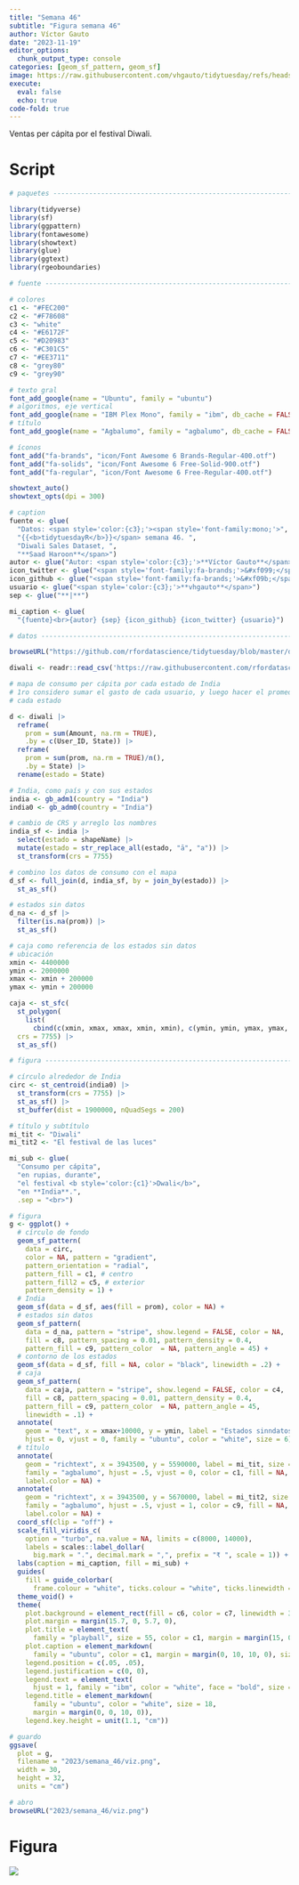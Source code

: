 ```yaml
---
title: "Semana 46"
subtitle: "Figura semana 46"
author: Víctor Gauto
date: "2023-11-19"
editor_options:
  chunk_output_type: console
categories: [geom_sf_pattern, geom_sf]
image: https://raw.githubusercontent.com/vhgauto/tidytuesday/refs/heads/main/2023/semana_46/viz.png
execute:
  eval: false
  echo: true
code-fold: true
---
```


Ventas per cápita por el festival Diwali.

# Script

```r

# paquetes ----------------------------------------------------------------

library(tidyverse)
library(sf)
library(ggpattern)
library(fontawesome)
library(showtext)
library(glue)
library(ggtext)
library(rgeoboundaries)

# fuente ------------------------------------------------------------------

# colores
c1 <- "#FEC200"
c2 <- "#F78608"
c3 <- "white"
c4 <- "#E6172F"
c5 <- "#D20983"
c6 <- "#C301C5"
c7 <- "#EE3711"
c8 <- "grey80"
c9 <- "grey90"

# texto gral
font_add_google(name = "Ubuntu", family = "ubuntu")
# algoritmos, eje vertical
font_add_google(name = "IBM Plex Mono", family = "ibm", db_cache = FALSE)
# título
font_add_google(name = "Agbalumo", family = "agbalumo", db_cache = FALSE)

# íconos
font_add("fa-brands", "icon/Font Awesome 6 Brands-Regular-400.otf")
font_add("fa-solids", "icon/Font Awesome 6 Free-Solid-900.otf")
font_add("fa-regular", "icon/Font Awesome 6 Free-Regular-400.otf")

showtext_auto()
showtext_opts(dpi = 300)

# caption
fuente <- glue(
  "Datos: <span style='color:{c3};'><span style='font-family:mono;'>",
  "{{<b>tidytuesdayR</b>}}</span> semana 46. ",
  "Diwali Sales Dataset, ",
  "**Saad Haroon**</span>")
autor <- glue("Autor: <span style='color:{c3};'>**Víctor Gauto**</span>")
icon_twitter <- glue("<span style='font-family:fa-brands;'>&#xf099;</span>")
icon_github <- glue("<span style='font-family:fa-brands;'>&#xf09b;</span>")
usuario <- glue("<span style='color:{c3};'>**vhgauto**</span>")
sep <- glue("**|**")

mi_caption <- glue(
  "{fuente}<br>{autor} {sep} {icon_github} {icon_twitter} {usuario}")

# datos -------------------------------------------------------------------

browseURL("https://github.com/rfordatascience/tidytuesday/blob/master/data/2023/2023-11-14/readme.md")

diwali <- readr::read_csv('https://raw.githubusercontent.com/rfordatascience/tidytuesday/master/data/2023/2023-11-14/diwali_sales_data.csv')

# mapa de consumo per cápita por cada estado de India
# 1ro considero sumar el gasto de cada usuario, y luego hacer el promedio por 
# cada estado

d <- diwali |> 
  reframe(
    prom = sum(Amount, na.rm = TRUE),
    .by = c(User_ID, State)) |> 
  reframe(
    prom = sum(prom, na.rm = TRUE)/n(),
    .by = State) |> 
  rename(estado = State)

# India, como país y con sus estados
india <- gb_adm1(country = "India")
india0 <- gb_adm0(country = "India")

# cambio de CRS y arreglo los nombres
india_sf <- india |> 
  select(estado = shapeName) |> 
  mutate(estado = str_replace_all(estado, "ā", "a")) |> 
  st_transform(crs = 7755)

# combino los datos de consumo con el mapa
d_sf <- full_join(d, india_sf, by = join_by(estado)) |> 
  st_as_sf()

# estados sin datos
d_na <- d_sf |> 
  filter(is.na(prom)) |> 
  st_as_sf()

# caja como referencia de los estados sin datos
# ubicación
xmin <- 4400000
ymin <- 2000000
xmax <- xmin + 200000
ymax <- ymin + 200000

caja <- st_sfc(
  st_polygon(
    list(
      cbind(c(xmin, xmax, xmax, xmin, xmin), c(ymin, ymin, ymax, ymax, ymin)))), 
  crs = 7755) |> 
  st_as_sf()

# figura ------------------------------------------------------------------

# círculo alrededor de India
circ <- st_centroid(india0) |>
  st_transform(crs = 7755) |> 
  st_as_sf() |> 
  st_buffer(dist = 1900000, nQuadSegs = 200)

# título y subtítulo
mi_tit <- "Diwali"
mi_tit2 <- "El festival de las luces"

mi_sub <- glue(
  "Consumo per cápita",
  "en rupias, durante",
  "el festival <b style='color:{c1}'>Dwali</b>",
  "en **India**.",
  .sep = "<br>")

# figura
g <- ggplot() +
  # círculo de fondo
  geom_sf_pattern(
    data = circ, 
    color = NA, pattern = "gradient",
    pattern_orientation = "radial", 
    pattern_fill = c1, # centro
    pattern_fill2 = c5, # exterior
    pattern_density = 1) +
  # India
  geom_sf(data = d_sf, aes(fill = prom), color = NA) +
  # estados sin datos
  geom_sf_pattern(
    data = d_na, pattern = "stripe", show.legend = FALSE, color = NA,
    fill = c8, pattern_spacing = 0.01, pattern_density = 0.4, 
    pattern_fill = c9, pattern_color  = NA, pattern_angle = 45) +
  # contorno de los estados
  geom_sf(data = d_sf, fill = NA, color = "black", linewidth = .2) +
  # caja
  geom_sf_pattern(
    data = caja, pattern = "stripe", show.legend = FALSE, color = c4,
    fill = c8, pattern_spacing = 0.01, pattern_density = 0.4, 
    pattern_fill = c9, pattern_color  = NA, pattern_angle = 45,
    linewidth = .1) +
  annotate(
    geom = "text", x = xmax+10000, y = ymin, label = "Estados sinndatos",
    hjust = 0, vjust = 0, family = "ubuntu", color = "white", size = 6) +
  # título
  annotate(
    geom = "richtext", x = 3943500, y = 5590000, label = mi_tit, size = 30,
    family = "agbalumo", hjust = .5, vjust = 0, color = c1, fill = NA,
    label.color = NA) +
  annotate(
    geom = "richtext", x = 3943500, y = 5670000, label = mi_tit2, size = 10,
    family = "agbalumo", hjust = .5, vjust = 1, color = c9, fill = NA,
    label.color = NA) +
  coord_sf(clip = "off") +
  scale_fill_viridis_c(
    option = "turbo", na.value = NA, limits = c(8000, 14000),
    labels = scales::label_dollar(
      big.mark = ".", decimal.mark = ",", prefix = "₹ ", scale = 1)) +
  labs(caption = mi_caption, fill = mi_sub) +
  guides(
    fill = guide_colorbar(
      frame.colour = "white", ticks.colour = "white", ticks.linewidth = .5)) +
  theme_void() +
  theme(
    plot.background = element_rect(fill = c6, color = c7, linewidth = 3),
    plot.margin = margin(15.7, 0, 5.7, 0),
    plot.title = element_text(
      family = "playball", size = 55, color = c1, margin = margin(15, 0, 0, 0)),
    plot.caption = element_markdown(
      family = "ubuntu", color = c1, margin = margin(0, 10, 10, 0), size = 12),
    legend.position = c(.05, .05),
    legend.justification = c(0, 0),
    legend.text = element_text(
      hjust = 1, family = "ibm", color = "white", face = "bold", size = 14),
    legend.title = element_markdown(
      family = "ubuntu", color = "white", size = 18, 
      margin = margin(0, 0, 10, 0)),
    legend.key.height = unit(1.1, "cm"))

# guardo
ggsave(
  plot = g,
  filename = "2023/semana_46/viz.png",
  width = 30,
  height = 32,
  units = "cm")

# abro
browseURL("2023/semana_46/viz.png")
```

# Figura

![](https://raw.githubusercontent.com/vhgauto/tidytuesday/refs/heads/main/2023/semana_46/viz.png)


